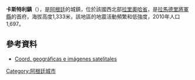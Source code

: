 '''卡斯特利鎮'''（{{lang-es|Villa Castelli}}），是[[阿根廷|阿根廷]]的城鎮，位於該國西北部[[拉里奧哈省|拉里奧哈省]]，是[[拉馬德里將軍縣|拉馬德里將軍縣]]的首府，海拔高度1,333米，該地區的地震活動頻繁和低強度，2010年人口1,697。

==參考資料==
* [http://www.fallingrain.com/world/AR/12/Villa_Castelli.html Coord. geográficas e imágenes satelitales] {{Wayback|url=http://www.fallingrain.com/world/AR/12/Villa_Castelli.html |date=20200130020316 }}

{{Argentina-geo-stub}}
[[Category:阿根廷城市|Category:阿根廷城市]]